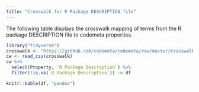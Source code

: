 ```yaml
---
title: "Crosswalk for R Package DESCRIPTION file"
---
```


The following table displays the crosswalk mapping of terms from the R package DESCRIPTION file to codemeta properties.


```r
library("tidyverse")
crosswalk <- "https://github.com/codemeta/codemeta/raw/master/crosswalk_v2.csv"
cw <- read_csv(crosswalk)
cw %>% 
  select(Property, `R Package Description`) %>%
  filter(!is.na(`R Package Description`)) -> df

knitr::kable(df, "pandoc")
```